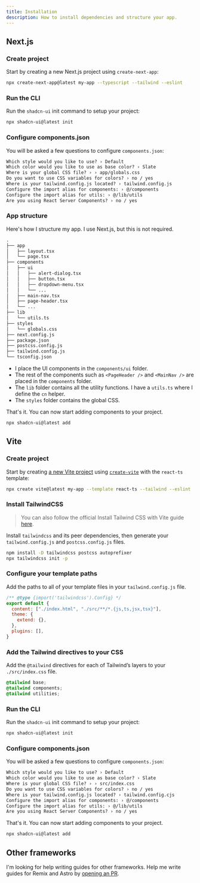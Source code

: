 ```yaml
---
title: Installation
description: How to install dependencies and structure your app.
---
```


## Next.js

<Steps>

### Create project

Start by creating a new Next.js project using `create-next-app`:

```bash
npx create-next-app@latest my-app --typescript --tailwind --eslint
```

### Run the CLI

Run the `shadcn-ui` init command to setup your project:

```bash
npx shadcn-ui@latest init
```

### Configure components.json

You will be asked a few questions to configure `components.json`:

```txt showLineNumbers
Which style would you like to use? › Default
Which color would you like to use as base color? › Slate
Where is your global CSS file? › › app/globals.css
Do you want to use CSS variables for colors? › no / yes
Where is your tailwind.config.js located? › tailwind.config.js
Configure the import alias for components: › @/components
Configure the import alias for utils: › @/lib/utils
Are you using React Server Components? › no / yes
```

### App structure

Here's how I structure my app. I use Next.js, but this is not required.

```txt {6-10,14-15}
.
├── app
│   ├── layout.tsx
│   └── page.tsx
├── components
│   ├── ui
│   │   ├── alert-dialog.tsx
│   │   ├── button.tsx
│   │   ├── dropdown-menu.tsx
│   │   └── ...
│   ├── main-nav.tsx
│   ├── page-header.tsx
│   └── ...
├── lib
│   └── utils.ts
├── styles
│   └── globals.css
├── next.config.js
├── package.json
├── postcss.config.js
├── tailwind.config.js
└── tsconfig.json
```

- I place the UI components in the `components/ui` folder.
- The rest of the components such as `<PageHeader />` and `<MainNav />` are placed in the `components` folder.
- The `lib` folder contains all the utility functions. I have a `utils.ts` where I define the `cn` helper.
- The `styles` folder contains the global CSS.

</Steps>

That's it. You can now start adding components to your project.

```bash
npx shadcn-ui@latest add
```

## Vite

<Steps>

### Create project

Start by creating [a new Vite project](https://vitejs.dev/guide/#scaffolding-your-first-vite-project) using [`create-vite`](https://github.com/vitejs/vite/tree/main/packages/create-vite) with the `react-ts` template:

```bash
npx create vite@latest my-app --template react-ts --tailwind --eslint
```

### Install TailwindCSS

> You can also follow the official Install Tailwind CSS with Vite guide [here](https://tailwindcss.com/docs/guides/vite).

Install `tailwindcss` and its peer dependencies, then generate your `tailwind.config.js` and `postcss.config.js` files.

```bash
npm install -D tailwindcss postcss autoprefixer
npx tailwindcss init -p
```

### Configure your template paths

Add the paths to all of your template files in your `tailwind.config.js` file.

```js {3-6} title="components.json"
/** @type {import('tailwindcss').Config} */
export default {
  content: ["./index.html", "./src/**/*.{js,ts,jsx,tsx}"],
  theme: {
    extend: {},
  },
  plugins: [],
}
```

### Add the Tailwind directives to your CSS

Add the `@tailwind` directives for each of Tailwind’s layers to your `./src/index.css` file.

```css title="index.css"
@tailwind base;
@tailwind components;
@tailwind utilities;
```

### Run the CLI

Run the `shadcn-ui` init command to setup your project:

```bash
npx shadcn-ui@latest init
```

### Configure components.json

You will be asked a few questions to configure `components.json`:

```txt showLineNumbers
Which style would you like to use? › Default
Which color would you like to use as base color? › Slate
Where is your global CSS file? › › src/index.css
Do you want to use CSS variables for colors? › no / yes
Where is your tailwind.config.js located? › tailwind.config.cjs
Configure the import alias for components: › @/components
Configure the import alias for utils: › @/lib/utils
Are you using React Server Components? › no / yes
```

</Steps>

That's it. You can now start adding components to your project.

```bash
npx shadcn-ui@latest add
```

## Other frameworks

I'm looking for help writing guides for other frameworks. Help me write guides for Remix and Astro by [opening an PR](https://github.com/shadcn/ui).
